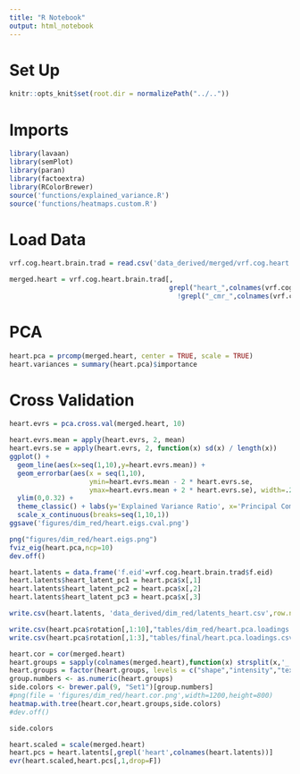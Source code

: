 ```yaml
---
title: "R Notebook"
output: html_notebook
---
```



# Set Up
```r
knitr::opts_knit$set(root.dir = normalizePath("../.."))
```

# Imports
```r
library(lavaan)
library(semPlot)
library(paran)
library(factoextra)
library(RColorBrewer)
source('functions/explained_variance.R')
source('functions/heatmaps.custom.R')
```

# Load Data
```r
vrf.cog.heart.brain.trad = read.csv('data_derived/merged/vrf.cog.heart.brain.trad.healthy.csv')
```

```r
merged.heart = vrf.cog.heart.brain.trad[,
                                        grepl("heart_",colnames(vrf.cog.heart.brain.trad)) & 
                                          !grepl("_cmr_",colnames(vrf.cog.heart.brain.trad))]
```

# PCA
```r
heart.pca = prcomp(merged.heart, center = TRUE, scale = TRUE)
heart.variances = summary(heart.pca)$importance
```

# Cross Validation
```r
heart.evrs = pca.cross.val(merged.heart, 10)
```

```r
heart.evrs.mean = apply(heart.evrs, 2, mean)
heart.evrs.se = apply(heart.evrs, 2, function(x) sd(x) / length(x))
ggplot() + 
  geom_line(aes(x=seq(1,10),y=heart.evrs.mean)) + 
  geom_errorbar(aes(x = seq(1,10),
                    ymin=heart.evrs.mean - 2 * heart.evrs.se, 
                    ymax=heart.evrs.mean + 2 * heart.evrs.se), width=.2) + 
  ylim(0,0.32) + 
  theme_classic() + labs(y='Explained Variance Ratio', x='Principal Component') + 
  scale_x_continuous(breaks=seq(1,10,1)) 
ggsave('figures/dim_red/heart.eigs.cval.png')
```


```r
png("figures/dim_red/heart.eigs.png")
fviz_eig(heart.pca,ncp=10) 
dev.off()
```


```r
heart.latents = data.frame('f.eid'=vrf.cog.heart.brain.trad$f.eid)
heart.latents$heart_latent_pc1 = heart.pca$x[,1]
heart.latents$heart_latent_pc2 = heart.pca$x[,2]
heart.latents$heart_latent_pc3 = heart.pca$x[,3]
```

```r
write.csv(heart.latents, 'data_derived/dim_red/latents_heart.csv',row.names = FALSE)
```

```r
write.csv(heart.pca$rotation[,1:10],"tables/dim_red/heart.pca.loadings.csv")
write.csv(heart.pca$rotation[,1:3],"tables/final/heart.pca.loadings.csv")
```

```r
heart.cor = cor(merged.heart)
heart.groups = sapply(colnames(merged.heart),function(x) strsplit(x,'_')[[1]][2])
heart.groups = factor(heart.groups, levels = c("shape","intensity","texture"))
group.numbers <- as.numeric(heart.groups)
side.colors <- brewer.pal(9, "Set1")[group.numbers]
#png(file = 'figures/dim_red/heart.cor.png',width=1200,height=800)
heatmap.with.tree(heart.cor,heart.groups,side.colors)
#dev.off()
```

```r
side.colors
```

```r
heart.scaled = scale(merged.heart)
heart.pcs = heart.latents[,grepl('heart',colnames(heart.latents))]
evr(heart.scaled,heart.pcs[,1,drop=F])
```


